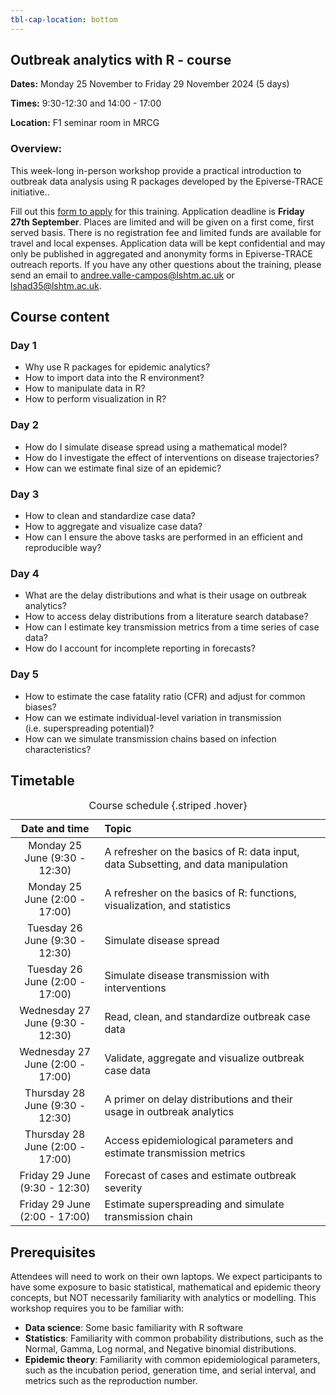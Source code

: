 ```yaml
---
tbl-cap-location: bottom
---
```


## Outbreak analytics with R - course {#pre-summit-training}

**Dates:** Monday 25 November to Friday 29 November 2024 (5 days)

**Times:** 9:30-12:30 and 14:00 - 17:00

**Location:** F1 seminar room in MRCG

### Overview:

This week-long in-person workshop provide a practical introduction to outbreak data analysis using R packages developed by the Epiverse-TRACE initiative..

Fill out this [form to apply](https://forms.office.com/Pages/DesignPageV2.aspx?subpage=design&token=09a01e121b9447dbbec65057eece25af&id=oaKtcild7U6xlPh0V3cUnuJi79dolFdJoZ1qVAcSQu9UMVNUTzdEWk9CNTJMNFZNQlM2UlQ4UDNHVi4u) for this training. Application deadline is **Friday 27th September**. Places are limited and will be given on a first come, first served basis. There is no registration fee and limited funds are available for travel and local expenses. Application data will be kept confidential and may only be published in aggregated and anonymity forms in Epiverse-TRACE outreach reports. If you have any other questions about the training, please send an email to [andree.valle-campos\@lshtm.ac.uk]() or [lshad35\@lshtm.ac.uk]().

## Course content

### Day 1

-   Why use R packages for epidemic analytics?
-   How to import data into the R environment?
-   How to manipulate data in R?
-   How to perform visualization in R?

### Day 2

-   How do I simulate disease spread using a mathematical model?
-   How do I investigate the effect of interventions on disease trajectories?
-   How can we estimate final size of an epidemic?

### Day 3

-   How to clean and standardize case data?
-   How to aggregate and visualize case data?
-   How can I ensure the above tasks are performed in an efficient and reproducible way?

### Day 4

-   What are the delay distributions and what is their usage on outbreak analytics?
-   How to access delay distributions from a literature search database?
-   How can I estimate key transmission metrics from a time series of case data?
-   How do I account for incomplete reporting in forecasts?

### Day 5

-   How to estimate the case fatality ratio (CFR) and adjust for common biases?
-   How can we estimate individual-level variation in transmission (i.e. superspreading potential)?
-   How can we simulate transmission chains based on infection characteristics?

## Timetable

|          Date and time           | Topic                                                                              |
|:--------------------------------:|:-----------------------------------------------------------------------------------|
|  Monday 25 June (9:30 - 12:30)   | A refresher on the basics of R: data input, data Subsetting, and data manipulation |
|  Monday 25 June (2:00 - 17:00)   | A refresher on the basics of R: functions, visualization, and statistics           |
|  Tuesday 26 June (9:30 - 12:30)  | Simulate disease spread                                                            |
|  Tuesday 26 June (2:00 - 17:00)  | Simulate disease transmission with interventions                                   |
| Wednesday 27 June (9:30 - 12:30) | Read, clean, and standardize outbreak case data                                    |
| Wednesday 27 June (2:00 - 17:00) | Validate, aggregate and visualize outbreak case data                               |
| Thursday 28 June (9:30 - 12:30)  | A primer on delay distributions and their usage in outbreak analytics              |
| Thursday 28 June (2:00 - 17:00)  | Access epidemiological parameters and estimate transmission metrics                |
|  Friday 29 June (9:30 - 12:30)   | Forecast of cases and estimate outbreak severity                                   |
|  Friday 29 June (2:00 - 17:00)   | Estimate superspreading and simulate transmission chain                            |

: Course schedule {.striped .hover}

## Prerequisites

Attendees will need to work on their own laptops. We expect participants to have some exposure to basic statistical, mathematical and epidemic theory concepts, but NOT necessarily familiarity with analytics or modelling. This workshop requires you to be familiar with:

-   **Data science**: Some basic familiarity with R software
-   **Statistics**: Familiarity with common probability distributions, such as the Normal, Gamma, Log normal, and Negative binomial distributions.
-   **Epidemic theory**: Familiarity with common epidemiological parameters, such as the incubation period, generation time, and serial interval, and metrics such as the reproduction number.
